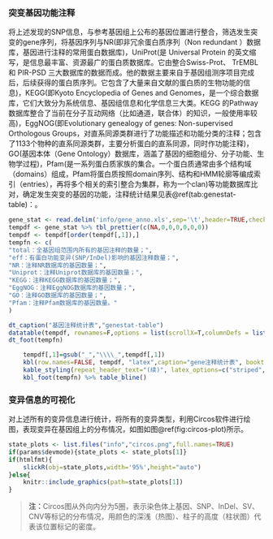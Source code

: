 
### 突变基因功能注释

将上述发现的SNP信息，与参考基因组上公布的基因位置进行整合，筛选发生突变的gene序列，将基因序列与NR(即非冗余蛋白质序列（Non redundant ）数据库，基因进行注释的常用蛋白数据库)，UniProt(是 Universal Protein 的英文缩写，是信息最丰富、资源最广的蛋白质数据库。它由整合Swiss-Prot、 TrEMBL 和 PIR-PSD 三大数据库的数据而成。他的数据主要来自于基因组测序项目完成后，后续获得的蛋白质序列。它包含了大量来自文献的蛋白质的生物功能的信息)，KEGG(即Kyoto Encyclopedia of Genes and Genomes，是一个综合数据库，它们大致分为系统信息、基因组信息和化学信息三大类。KEGG 的Pathway 数据库整合了当前在分子互动网络（比如通道，联合体）的知识，一般使用率较高)，EggNOG(即Evolutionary genealogy of genes: Non-supervised Orthologous Groups，对直系同源类群进行了功能描述和功能分类的注释；包含了1133个物种的直系同源类群，主要分析蛋白的直系同源，同时作功能注释)，GO(基因本体（Gene Ontology）数据库，涵盖了基因的细胞组分、分子功能、生物学过程)，Pfam(是一系列蛋白质家族的集合。一个蛋白质通常由多个结构域（domains）组成，Pfam将蛋白质按照domain序列、结构和HMM轮廓等编成索引（entries），再将多个相关的索引整合为集群，称为一个clan)等功能数据库比对，确定发生突变的基因的功能，注释统计结果见表\@ref(tab:genestat-table)：。


```r
gene_stat <- read.delim('info/gene_anno.xls',sep='\t',header=TRUE,check.names = FALSE)
tempdf <- gene_stat %>% tbl_prettier(c(NA,0,0,0,0,0,0))
tempdf <- tempdf[order(tempdf[,1]),]
tempfn <- c(
"total：全基因组范围内所有的基因注释的数量；",
"eff：有蛋白功能变异(SNP/InDel)影响的基因注释数量；",
"NR：注释NR数据库的基因数量；",
"Uniprot：注释Uniprot数据库的基因数量；",
"KEGG：注释KEGG数据库的基因数量；",
"EggNOG：注释EggNOG数据库的基因数量；",
"GO：注释GO数据库的基因数量；",
"Pfam：注释Pfam数据库的基因数量。"
)
```

```r
dt_caption("基因注释统计表","genestat-table")
datatable(tempdf, rownames=F,options = list(scrollX=T,columnDefs = list(list(className = 'dt-center',targets='_all'))))
dt_foot(tempfn)
```

```r
    tempdf[,1]=gsub("_","\\\\_",tempdf[,1])
    kbl(row.names=FALSE, tempdf, "latex",caption="gene注释统计表", booktabs = TRUE, longtable = TRUE, linesep=' ',col.names=linebreak(gsub(" ","\n",colnames(tempdf)),align="c"),escape=FALSE) %>%
    kable_styling(repeat_header_text="(续)", latex_options=c("striped","scale_down","repeat_header"))%>%
    kbl_foot(tempfn) %>% table_bline()
```

### 变异信息的可视化

对上述所有的变异信息进行统计，将所有的变异类型，利用Circos软件进行绘图，表现变异在基因组上的分布情况，如图如图\@ref(fig:circos-plot)所示。

```r
state_plots <- list.files("info","circos.png",full.names=TRUE)
if(params$devmode){state_plots <- state_plots[1]}
if(htmlfmt){
    slickR(obj=state_plots,width='95%',height="auto")
}else{
    knitr::include_graphics(path=state_plots[1])
}
```

> **注：**Circos图从外向内分为5圈，表示染色体上基因、SNP、InDel、SV、CNV等标记的分布情况，用颜色的深浅（热图）、柱子的高度（柱状图）代表该位置标记的密度。



